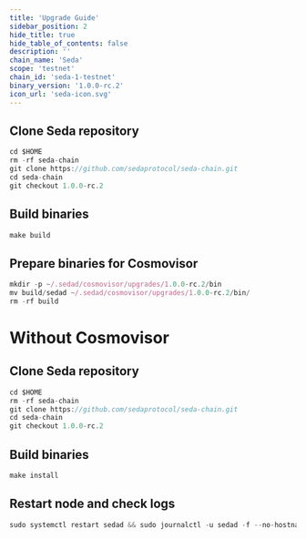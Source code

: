 ```yaml
---
title: 'Upgrade Guide'
sidebar_position: 2
hide_title: true
hide_table_of_contents: false
description: ''
chain_name: 'Seda'
scope: 'testnet'
chain_id: 'seda-1-testnet'
binary_version: '1.0.0-rc.2'
icon_url: 'seda-icon.svg'
---
```



<PageTitle
  iconUrl="img/seda-icon.svg"
  title="Seda Upgrade Guide"
  chainId="seda-1-testnet"
  version="1.0.0-rc.2"
/>

## Clone Seda repository

```js
cd $HOME
rm -rf seda-chain
git clone https://github.com/sedaprotocol/seda-chain.git
cd seda-chain
git checkout 1.0.0-rc.2
```

## Build binaries

```js
make build
```

## Prepare binaries for Cosmovisor

```js
mkdir -p ~/.sedad/cosmovisor/upgrades/1.0.0-rc.2/bin
mv build/sedad ~/.sedad/cosmovisor/upgrades/1.0.0-rc.2/bin/
rm -rf build
```

# Without Cosmovisor

## Clone Seda repository

```js
cd $HOME
rm -rf seda-chain
git clone https://github.com/sedaprotocol/seda-chain.git
cd seda-chain
git checkout 1.0.0-rc.2
```

## Build binaries

```js
make install
```

## Restart node and check logs

```js
sudo systemctl restart sedad && sudo journalctl -u sedad -f --no-hostname -o cat
```
